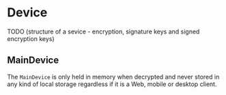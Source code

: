 # Device

TODO (structure of a sevice - encryption, signature keys and signed encryption keys)

## MainDevice

The `MainDevice` is only held in memory when decrypted and never stored in any kind of local storage regardless if it is a Web, mobile or desktop client.
